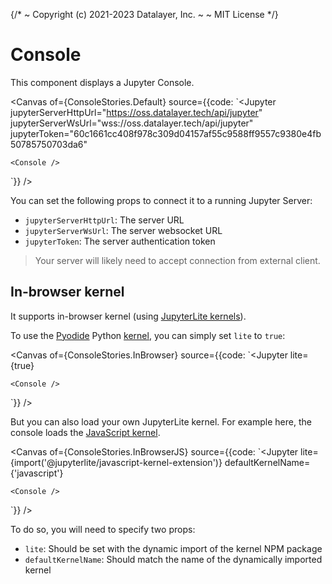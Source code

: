 {/*
  ~ Copyright (c) 2021-2023 Datalayer, Inc.
  ~
  ~ MIT License
*/}


<Meta of={ConsoleStories} />

# Console

This component displays a Jupyter Console.

<Canvas of={ConsoleStories.Default} source={{code: `<Jupyter
    jupyterServerHttpUrl="https://oss.datalayer.tech/api/jupyter"
    jupyterServerWsUrl="wss://oss.datalayer.tech/api/jupyter"
    jupyterToken="60c1661cc408f978c309d04157af55c9588ff9557c9380e4fb50785750703da6"
>
    <Console />
</Jupyter>`}} />

You can set the following props to connect it to a running Jupyter Server:
- `jupyterServerHttpUrl`: The server URL
- `jupyterServerWsUrl`: The server websocket URL
- `jupyterToken`: The server authentication token

> Your server will likely need to accept connection from external client.

## In-browser kernel

It supports in-browser kernel (using [JupyterLite kernels](https://jupyterlite.readthedocs.io/en/stable/)).

To use the [Pyodide](https://pyodide.org/) Python [kernel](https://github.com/jupyterlite/pyodide-kernel),
you can simply set `lite` to `true`:

<Canvas of={ConsoleStories.InBrowser} source={{code: `<Jupyter
    lite={true}
>
    <Console />
</Jupyter>`}} />

But you can also load your own JupyterLite kernel. For example here, the console loads
the [JavaScript kernel](https://github.com/jupyterlite/jupyterlite/tree/main/py/jupyterlite-javascript-kernel).

<Canvas of={ConsoleStories.InBrowserJS} source={{code: `<Jupyter
    lite={import('@jupyterlite/javascript-kernel-extension')}
    defaultKernelName={'javascript'}
>
    <Console />
</Jupyter>`}} />

To do so, you will need to specify two props:
- `lite`: Should be set with the dynamic import of the kernel NPM package
- `defaultKernelName`: Should match the name of the dynamically imported kernel

